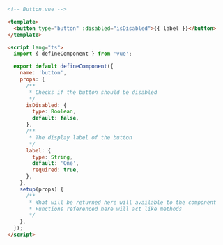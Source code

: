 ```html
<!-- Button.vue -->

<template>
  <button type="button" :disabled="isDisabled">{{ label }}</button>
</template>

<script lang="ts">
  import { defineComponent } from 'vue';

  export default defineComponent({
    name: 'button',
    props: {
      /**
       * Checks if the button should be disabled
       */
      isDisabled: {
        type: Boolean,
        default: false,
      },
      /**
       * The display label of the button
       */
      label: {
        type: String,
        default: 'One',
        required: true,
      },
    },
    setup(props) {
      /**
       * What will be returned here will available to the component
       * Functions referenced here will act like methods
       */
    },
  });
</script>
```
